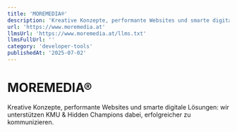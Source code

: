 ```yaml
---
title: 'MOREMEDIA®'
description: 'Kreative Konzepte, performante Websites und smarte digitale Lösungen: wir unterstützen KMU & Hidden Champions dabei, erfolgreicher zu kommunizieren.'
url: 'https://www.moremedia.at'
llmsUrl: 'https://www.moremedia.at/llms.txt'
llmsFullUrl: ''
category: 'developer-tools'
publishedAt: '2025-07-02'
---
```


# MOREMEDIA®

Kreative Konzepte, performante Websites und smarte digitale Lösungen: wir unterstützen KMU & Hidden Champions dabei, erfolgreicher zu kommunizieren.
